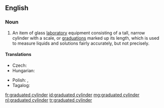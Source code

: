 ==English==
{{wikipedia}}

===Noun===
{{en-noun|head=[[graduated]] [[cylinder]]}}

# {{label|en|chemistry}} An item of glass [[laboratory]] equipment consisting of a tall, narrow cylinder with a scale, or [[graduations]] marked up its length, which is used to measure liquids and solutions fairly accurately, but not precisely.

====Translations====
{{trans-top|laboratory equipment}}
* Czech: {{t|cs|odměrný válec|m}}
* Hungarian: {{t|hu|mérőhenger}}
{{trans-mid}}
* Polish: {{t+|pl|menzurka|f}}, {{t+|pl|cylinder miarowy|m}}
* Tagalog: {{t|tl|ginatlaang bumbong}}
{{trans-bottom}}

[[fr:graduated cylinder]]
[[id:graduated cylinder]]
[[mg:graduated cylinder]]
[[nl:graduated cylinder]]
[[tr:graduated cylinder]]